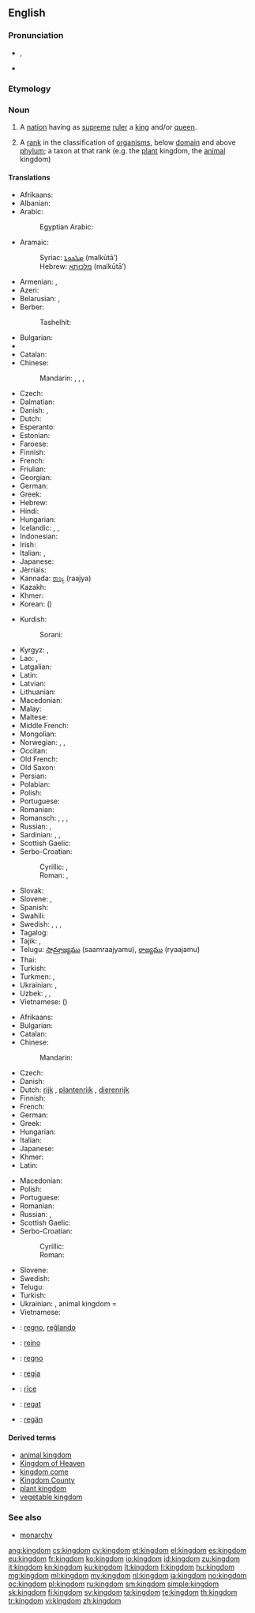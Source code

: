 {{wikipedia|mul=monarchy|kingdom (biology)}}
==English==

===Pronunciation===
* {{IPA|/ˈkɪŋdəm/}}, {{X-SAMPA|/"kINd@m/}}
* {{audio|en-us-kingdom.ogg|Audio (US)}}

===Etymology===
{{suffix|king|dom}}

===Noun===
{{en-noun}}

# A [[nation]] having as [[supreme]] [[ruler]] a [[king]] and/or [[queen]].
# {{context|biology|taxonomy}} A [[rank]] in the classification of [[organism]]s, below [[domain]] and above [[phylum]]; a taxon at that rank (e.g. the [[plant]] kingdom, the [[animal]] kingdom)

====Translations====
{{trans-top|nation having as supreme ruler a king and/or queen}}
* Afrikaans: {{t-|af|koninkryk}}
* Albanian: {{t-|sq|mbretëri|f}}
* Arabic: {{t-|ar|مملكة|f|tr=mamlaka|sc=Arab}}
*: Egyptian Arabic: {{tø|arz|مملكة|f|tr=mamlaka|sc=Arab}}
* Aramaic:
*: Syriac: [[ܡܠܟܘܬܐ]] (malkūtā’) {{f}}
*: Hebrew: [[מלכותא]] (malkūtā’) {{f}}
* Armenian: {{t-|hy|թագավորություն|tr=t’agavorut’yun}},  {{t-|hy|արքայություն|tr=ark’ayut’yun}}
* Azeri: {{t-|az|krallıq}}
* Belarusian: {{t-|be|каралеўства|n|tr=karaléŭstva|sc=Cyrl}}, {{t-|be|царства|n|tr=cárstva|sc=Cyrl}}
* Berber:
*: Tashelhit: {{tø|shi|tagldit|f}}
* Bulgarian: {{t-|bg|кралство|n|tr=králstvo|sc=Cyrl}}
* {{trreq|Burmese}}
* Catalan: {{t-|ca|regne|m}}
* Chinese:
*: Mandarin: {{t|cmn|王國|sc=Hani}}, {{t|cmn|王国|tr=wángguó|sc=Hani}}, {{t|cmn|君主國|sc=Hani}}, {{t|cmn|君主国|tr=jūnzhǔguó|sc=Hani}}
* Czech: {{t+|cs|království|n}}
* Dalmatian: {{tø|dlm|raigno|m}}
* Danish: {{t-|da|kongerige|n}}, {{t-|da|kongedømme|n}}
* Dutch: {{t+|nl|koninkrijk|n}}
* Esperanto: {{t-|eo|reĝlando}}
* Estonian: {{t+|et|kuningriik}}
* Faroese: {{t-|fo|kongsríki|n}}
* Finnish: {{t+|fi|kuningaskunta}}
* French: {{t+|fr|royaume|m}}
* Friulian: {{tø|fur|ream|m}}
* Georgian: {{t-|ka|სამეფო|tr=samep'o|sc=Geor}}
* German: {{t+|de|Königreich|n}}
* Greek: {{t+|el|βασίλειο|n|tr=vasíleio}}
* Hebrew: {{t-|he|ממלכה|f|tr=mamlakha|sc=Hebr}}
* Hindi: {{t-|hi|राज्य|m|tr=rājya|sc=Deva}}
* Hungarian: {{t+|hu|királyság}}
* Icelandic: {{t-|is|konungsríki|n}}, {{t-|is|konungsdæmi|n}}, {{t-|is|konungsveldi|n}}
* Indonesian: {{t+|id|kerajaan}}
* Irish: {{t-|ga|ríocht|f}}
* Italian: {{t+|it|regno|m}}, {{t-|it|reame|m}}
* Japanese: {{t+|ja|王国|tr=[[おうこく]], ōkoku|sc=Jpan}}
* Jèrriais: {{tø|roa-jer|rouoyaume|m}}
* Kannada: [[ರಾಜ್ಯ]] (raajya)
* Kazakh: {{t|kk|корольдік|tr=korolʹdik|sc=Cyrl}}
* Khmer: {{t-|km|ព្រះរាជាណាចក្រ|tr=preah riechie naa chak|sc=Khmr}}
* Korean: {{t+|ko|왕국|tr=wangguk|sc=Kore}} ({{t+|ko|王國|sc=Kore}})
{{trans-mid}}
* Kurdish:
*: Sorani: {{t+|ku|مه‌مله‌که‌ت|sc=ku-Arab}}
* Kyrgyz: {{t-|ky|королевство|tr=korolevstvo|sc=Cyrl}}, {{t-|ky|падышалык|tr=padışalık|sc=Cyrl}}
* Lao: {{t-|lo|ພະຣາຊອານາຈັກ|tr=pʰā rȃːt sā aː náː cák|sc=Laoo}}, {{t-|lo|ອານາຈັກ|tr=ʔàːnáːcák|sc=Laoo}}
* Latgalian: {{tø|ltg|kieneste|f}}
* Latin: {{t+|la|regnum|n|alt=rēgnum}}
* Latvian: {{t-|lv|karaliste|f}}
* Lithuanian: {{t+|lt|karalystė}}
* Macedonian: {{t-|mk|кралство|n|tr=králstvo}}
* Malay: {{t+|ms|kerajaan}}
* Maltese: {{t-|mt|renju}}
* Middle French: {{tø|frm|royaulme|m}}
* Mongolian: {{t-|mn|вант улс|tr=vant uls|sc=Cyrl}}
* Norwegian: {{t+|no|kongerike|n}}, {{t+|no|kongedømme|n}},  {{t-|no|kongeriket}}
* Occitan: {{t+|oc|reialme|m}}
* Old French: {{tø|fro|reaume|m}}
* Old Saxon: {{tø|osx|kuningdom}}
* Persian: {{t+|fa|پادشاهی|tr=pâdešâhi|sc=fa-Arab}}
* Polabian: {{tø|pox|ťenądztwü|n}}
* Polish: {{t+|pl|królestwo|n}}
* Portuguese: {{t+|pt|reino|m}}
* Romanian: {{t-|ro|regat|n}}
* Romansch: {{t-|rm|reginavel|m}}, {{t-|rm|reginam|m}}, {{t-|rm|raginam|m}}, {{t-|rm|reginom|m}}
* Russian: {{t+|ru|королевство|n|tr=korolévstvo}}, {{t+|ru|царство|n|tr=cárstvo|sc=Cyrl}}
* Sardinian: {{t-|sc|regnu}}, {{t-|sc|aregnu}}, {{t-|sc|rennu}}
* Scottish Gaelic: {{t-|gd|rìoghachd|f}}
* Serbo-Croatian:
*: Cyrillic: {{t-|sh|краљевство|n}}, {{t-|sh|краљевина|f}}
*: Roman: {{t-|sh|kraljevstvo|n}}, {{t-|sh|kraljevina|f}}
* Slovak: {{t-|sk|kráľovstvo|n}}
* Slovene: {{t+|sl|kraljevina|f}}, {{t+|sl|kraljestvo|n}}
* Spanish: {{t+|es|reino|m}}
* Swahili: {{t-|sw|ufalme}}
* Swedish: {{t+|sv|kungarike|n}},  {{t+|sv|konungarike|n}},  {{t-|sv|kungadöme|n}},  {{t-|sv|konungadöme|n}}
* Tagalog: {{t-|tl|kaharian}}
* Tajik: {{t-|tg|подшоҳӣ|tr=podšohī|sc=Cyrl}}, {{t-|tg|подишоҳӣ|tr=podišohī|sc=Cyrl}}
* Telugu: [[సామ్రాజ్యము]] (saamraajyamu), [[రాజ్యము]] (ryaajamu)
* Thai: {{t+|th|อาณาจักร|tr=aanaa jàk|sc=Thai}}
* Turkish: {{t+|tr|krallık}}
* Turkmen: {{t-|tk|şalyk}}, {{t-|tk|patyşalyk}}
* Ukrainian: {{t+|uk|королівство|n|tr=korolívstvo}}, {{t+|uk|царство|n|tr=cárstvo}}
* Uzbek: {{t-|uz|qirollik}}, {{t-|uz|podsholik}}, {{t-|uz|podshohlik}}
* Vietnamese: {{t+|vi|vương quốc}} ({{t-|vi|王國}})
{{trans-bottom}}

{{trans-top|taxonomic division, below Domain and above Phylum}}
* Afrikaans: {{t-|af|koninkryk}}
* Bulgarian: {{t+|bg|царство|n|tr=cárstvo}}
* Catalan: {{t-|ca|regne|m}}
* Chinese:
*: Mandarin: {{t|cmn|界|tr=jiè|sc=Hani}}
* Czech: {{t-|cs|říše|f}}
* Danish: {{t-|da|rige|n}}
* Dutch: [[rijk]] {{n}}, [[plantenrijk]] {{n}}, [[dierenrijk]] {{n}}
* Finnish: {{t+|fi|kunta}}
* French: {{t+|fr|règne|m}}
* German: {{t+|de|Reich|n}}
* Greek: {{t+|el|βασίλειο|n|tr=vasíleio}}
* Hungarian: {{t-|hu|-világ}}
* Italian: {{t+|it|regno|m}}
* Japanese: {{t+|ja|界|tr=[[かい]], kai|sc=Jpan}}
* Khmer: {{t-|km|រជ្ជៈ|tr=raj jak|sc=Khmr}}
* Latin: {{t+|la|regnum|n|alt=rēgnum}}
{{trans-mid}}
* Macedonian: {{t-|mk|царство|n|tr=cárstvo}}
* Polish: {{t+|pl|królestwo|n}}
* Portuguese: {{t+|pt|reino|m}}
* Romanian: {{t-|ro|regn|n}}
* Russian: {{t+|ru|царство|n|tr=cárstvo}}, {{t+|ru|мир|m|tr=mir|sc=Cyrl}}
* Scottish Gaelic: {{t-|gd|rìoghachd|f}}
* Serbo-Croatian:
*: Cyrillic: {{t-|sh|царство|n}}
*: Roman: {{t-|sh|carstvo|n}}
* Slovene: {{t+|sl|kraljestvo|n}}
* Swedish: {{t+|sv|rike|n}}
* Telugu: {{t+|te|రాజ్యము|tr=raajyamu}}
* Turkish: {{t+|tr|alem}}
* Ukrainian: {{t+|uk|царство|n|tr=cárstvo}}, animal kingdom = {{t-|uk|тваринний світ|m|tr=tvarýnnyj svit}}
* Vietnamese: {{t+|vi|giới}}
{{trans-bottom}}

{{checktrans-top}}
* {{ttbc|eo}}: [[regno]], [[reĝlando]]
* {{ttbc|gl}}: [[reino]] {{m}}
* {{ttbc|ia}}: [[regno]]
{{trans-mid}}
* {{ttbc|nov}}: [[regia]]
* {{ttbc|ang}}: [[rice|rīce]] {{n}}
* {{ttbc|ro}}: [[regat]] {{n}}
* {{ttbc|vo}}: [[regän]]
{{trans-bottom}}

====Derived terms====
* [[animal kingdom]]
* [[Kingdom of Heaven]]
* [[kingdom come]]
* [[Kingdom County]]
* [[plant kingdom]]
* [[vegetable kingdom]]

===See also===
* [[monarchy]]

[[ang:kingdom]]
[[cs:kingdom]]
[[cy:kingdom]]
[[et:kingdom]]
[[el:kingdom]]
[[es:kingdom]]
[[eu:kingdom]]
[[fr:kingdom]]
[[ko:kingdom]]
[[io:kingdom]]
[[id:kingdom]]
[[zu:kingdom]]
[[it:kingdom]]
[[kn:kingdom]]
[[ku:kingdom]]
[[lt:kingdom]]
[[li:kingdom]]
[[hu:kingdom]]
[[mg:kingdom]]
[[ml:kingdom]]
[[my:kingdom]]
[[nl:kingdom]]
[[ja:kingdom]]
[[no:kingdom]]
[[oc:kingdom]]
[[pl:kingdom]]
[[ru:kingdom]]
[[sm:kingdom]]
[[simple:kingdom]]
[[sk:kingdom]]
[[fi:kingdom]]
[[sv:kingdom]]
[[ta:kingdom]]
[[te:kingdom]]
[[th:kingdom]]
[[tr:kingdom]]
[[vi:kingdom]]
[[zh:kingdom]]